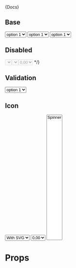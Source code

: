 


<Meta title="Components|Selects" component={Select} />

<Description>{Docs}</Description>

##  Base

<Preview>
  <Story name="Base" decorators={[withKnobs,withA11y]}>
    <form className="row-items" style={{display: 'flex'}}>
      <Select label="label" style={{flex: '1'}}  defaultValue="2">
        <option value="1">option 1</option>
        <option value="2">option 2</option>
        <option value="3">option 3</option>
      </Select>
      <Select label="label" style={{flex: '1'}} >
        <option>option 1</option>
        <option>option 2</option>
        <option>option 3</option>
      </Select>
      <Select label="label" placeholder="Chose your Option" style={{flex: '1'}}>
        <option>option 1</option>
        <option>option 2</option>
        <option>option 3</option>
      </Select>
    </form>
  </Story>
</Preview>

##  Disabled

<Preview>
  <Story name="Disabled" decorators={[withKnobs,withA11y]}>
    <div className="row-items" style={{display: 'flex'}}>
      <Select name="disabled" label="disabled" disabled style={{flex: '1'}}/>
      <Select name="disabled" label="disabled" placeholder="placeholder" disabled style={{flex: '1'}}/>
      {/* <Select name="disabled" label="disabled" icon="R$" disabled style={{flex: '1'}} defaultValue="0">
        <option value="0">0,00</option>
      </Select> */}
    </div>
  </Story>
</Preview>

##  Validation

<Preview>
  <Story name="Validation" decorators={[withKnobs,withA11y]}>
    <Select name="error" label="Error Sample" error="Errors will be displayed here">
      <option>option 1</option>
      <option>option 2</option>
      <option>option 3</option>
    </Select>
  </Story>
</Preview>

##  Icon

<Preview>
  <Story name="Icon" decorators={[withKnobs,withA11y]}>
    <div className="row-items" style={{display: 'flex'}}>
      <Select label="With Icon"  style={{flex: '1'}} defaultValue="svg" icon={
        <StoreIcon/>
      }>
        <option value="svg">With SVG</option>
      </Select>
      <Select label="With Icon" placeholder="placeholder" icon="R$" style={{flex: '1'}} defaultValue="0">
        <option value="0">0,00</option>
      </Select>
      <Select label="With Icon" icon={<Spinner size="24"/>} style={{flex: '1'}}  defaultValue="Spinner">
        <option value="Spinner">Spinner</option>
      </Select>
    </div>
  </Story>
</Preview>

# Props

<Props of={Select} />
